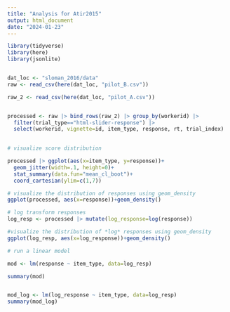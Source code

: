```yaml
---
title: "Analysis for Atir2015"
output: html_document
date: "2024-01-23"
---
```


```r
library(tidyverse)
library(here)
library(jsonlite)


dat_loc <- "sloman_2016/data"
raw <- read_csv(here(dat_loc, "pilot_B.csv")) 

raw_2 <- read_csv(here(dat_loc, "pilot_A.csv"))


processed <- raw |> bind_rows(raw_2) |> group_by(workerid) |> 
  filter(trial_type=="html-slider-response") |> 
  select(workerid, vignette=id, item_type, response, rt, trial_index) |> write_csv(here(dat_loc, "pilot_data.csv"))
  
```


```r
# visualize score distribution

processed |> ggplot(aes(x=item_type, y=response))+
  geom_jitter(width=.1, height=0)+
  stat_summary(data.fun="mean_cl_boot")+
  coord_cartesian(ylim=c(1,7))

```


```r

# visualize the distribution of responses using geom_density
ggplot(processed, aes(x=response))+geom_density()

# log transform responses
log_resp <- processed |> mutate(log_response=log(response))

#visualize the distribution of *log* responses using geom_density
ggplot(log_resp, aes(x=log_response))+geom_density()

```

```r
# run a linear model 

mod <- lm(response ~ item_type, data=log_resp)

summary(mod)


mod_log <- lm(log_response ~ item_type, data=log_resp)
summary(mod_log)

```